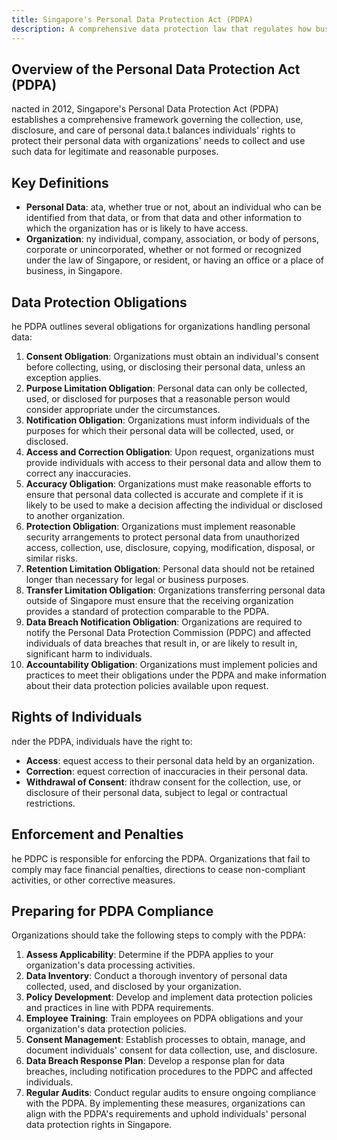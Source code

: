 ```yaml
---
title: Singapore's Personal Data Protection Act (PDPA)
description: A comprehensive data protection law that regulates how businesses collect, process, and protect personal data of individuals in Singapore.
---
```


## Overview of the Personal Data Protection Act (PDPA)

nacted in 2012, Singapore's Personal Data Protection Act (PDPA) establishes a comprehensive framework governing the collection, use, disclosure, and care of personal data.t balances individuals' rights to protect their personal data with organizations' needs to collect and use such data for legitimate and reasonable purposes.
## Key Definitions

- **Personal Data**: ata, whether true or not, about an individual who can be identified from that data, or from that data and other information to which the organization has or is likely to have access.
- **Organization**: ny individual, company, association, or body of persons, corporate or unincorporated, whether or not formed or recognized under the law of Singapore, or resident, or having an office or a place of business, in Singapore.
## Data Protection Obligations

he PDPA outlines several obligations for organizations handling personal data:
1. **Consent Obligation**: Organizations must obtain an individual's consent before collecting, using, or disclosing their personal data, unless an exception applies.
2. **Purpose Limitation Obligation**: Personal data can only be collected, used, or disclosed for purposes that a reasonable person would consider appropriate under the circumstances.
3. **Notification Obligation**: Organizations must inform individuals of the purposes for which their personal data will be collected, used, or disclosed.
4. **Access and Correction Obligation**: Upon request, organizations must provide individuals with access to their personal data and allow them to correct any inaccuracies.
5. **Accuracy Obligation**: Organizations must make reasonable efforts to ensure that personal data collected is accurate and complete if it is likely to be used to make a decision affecting the individual or disclosed to another organization.
6. **Protection Obligation**: Organizations must implement reasonable security arrangements to protect personal data from unauthorized access, collection, use, disclosure, copying, modification, disposal, or similar risks.
7. **Retention Limitation Obligation**: Personal data should not be retained longer than necessary for legal or business purposes.
8. **Transfer Limitation Obligation**: Organizations transferring personal data outside of Singapore must ensure that the receiving organization provides a standard of protection comparable to the PDPA.
9. **Data Breach Notification Obligation**: Organizations are required to notify the Personal Data Protection Commission (PDPC) and affected individuals of data breaches that result in, or are likely to result in, significant harm to individuals.
10. **Accountability Obligation**: Organizations must implement policies and practices to meet their obligations under the PDPA and make information about their data protection policies available upon request.

## Rights of Individuals

nder the PDPA, individuals have the right to:
- **Access**: equest access to their personal data held by an organization.
- **Correction**: equest correction of inaccuracies in their personal data.
- **Withdrawal of Consent**: ithdraw consent for the collection, use, or disclosure of their personal data, subject to legal or contractual restrictions.
## Enforcement and Penalties

he PDPC is responsible for enforcing the PDPA. Organizations that fail to comply may face financial penalties, directions to cease non-compliant activities, or other corrective measures.
## Preparing for PDPA Compliance

Organizations should take the following steps to comply with the PDPA:
1. **Assess Applicability**: Determine if the PDPA applies to your organization's data processing activities.
2. **Data Inventory**: Conduct a thorough inventory of personal data collected, used, and disclosed by your organization.
3. **Policy Development**: Develop and implement data protection policies and practices in line with PDPA requirements.
4. **Employee Training**: Train employees on PDPA obligations and your organization's data protection policies.
5. **Consent Management**: Establish processes to obtain, manage, and document individuals' consent for data collection, use, and disclosure.
6. **Data Breach Response Plan**: Develop a response plan for data breaches, including notification procedures to the PDPC and affected individuals.
7. **Regular Audits**: Conduct regular audits to ensure ongoing compliance with the PDPA.
By implementing these measures, organizations can align with the PDPA's requirements and uphold individuals' personal data protection rights in Singapore.